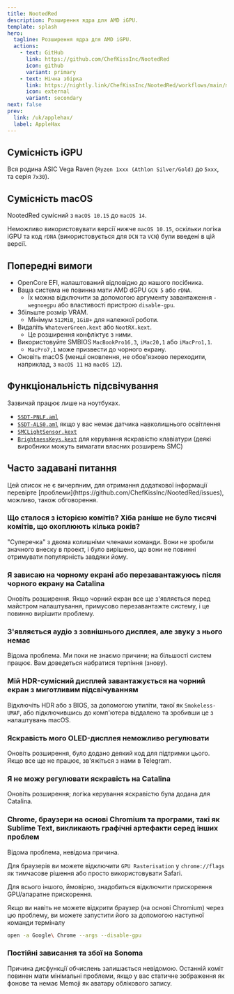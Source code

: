 ---
title: NootedRed
description: Розширення ядра для AMD iGPU.
template: splash
hero:
  tagline: Розширення ядра для AMD iGPU.
  actions:
    - text: GitHub
      link: https://github.com/ChefKissInc/NootedRed
      icon: github
      variant: primary
    - text: Нічна збірка
      link: https://nightly.link/ChefKissInc/NootedRed/workflows/main/master/Artifacts.zip
      icon: external
      variant: secondary
next: false
prev:
  link: /uk/applehax/
  label: AppleHax
---


## Сумісність iGPU

Вся родина ASIC Vega Raven (`Ryzen 1xxx (Athlon Silver/Gold)` до `5xxx`, та серія `7x30`).

## Сумісність macOS

NootedRed сумісний з `macOS 10.15` до `macOS 14`.

Неможливо використовувати версії нижче `macOS 10.15`, оскільки логіка iGPU та код `rDNA` (використовується для `DCN` та `VCN`) були введені в цій версії.

## Попередні вимоги

- OpenCore EFI, налаштований відповідно до нашого посібника.
- Ваша система не повинна мати AMD dGPU `GCN 5` або `rDNA`.
  - Їх можна відключити за допомогою аргументу завантаження `-wegnoegpu` або властивості пристрою `disable-gpu`.
- Збільште розмір VRAM.
  - Мінімум `512MiB`, `1GiB+` для належної роботи.
- Видаліть `WhateverGreen.kext` або `NootRX.kext`.
  - Це розширення конфліктує з ними.
- Використовуйте SMBIOS `MacBookPro16,3`, `iMac20,1` або `iMacPro1,1`.
  - `MacPro7,1` може призвести до чорного екрану.
- Оновіть macOS (менші оновлення, не обов'язково переходити, наприклад, з `macOS 11` на `macOS 12`).

## Функціональність підсвічування

Зазвичай працює лише на ноутбуках.

- [`SSDT-PNLF.aml`](/Extras/SSDTs/SSDT-PNLF.aml)
- [`SSDT-ALS0.aml`](/Extras/SSDTs/SSDT-ALS0.aml) якщо у вас немає датчика навколишнього освітлення
- [`SMCLightSensor.kext`](https://github.com/Acidanthera/VirtualSMC)
- [`BrightnessKeys.kext`](https://github.com/Acidanthera/BrightnessKeys) для керування яскравістю клавіатури (деякі виробники можуть вимагати власних розширень SMC)

## Часто задавані питання

<Aside type="danger">
Цей список не є вичерпним, для отримання додаткової інформації перевірте [проблеми](https://github.com/ChefKissInc/NootedRed/issues), можливо, також обговорення.
</Aside>

### Що сталося з історією комітів? Хіба раніше не було тисячі комітів, що охоплюють кілька років?

"Суперечка" з двома колишніми членами команди. Вони не зробили значного внеску в проект, і було вирішено, що вони не повинні отримувати популярність завдяки йому.

### Я зависаю на чорному екрані або перезавантажуюсь після чорного екрану на Catalina

Оновіть розширення. Якщо чорний екран все ще з'являється перед майстром налаштування, примусово перезавантажте систему, і це повинно вирішити проблему.

### З'являється аудіо з зовнішнього дисплея, але звуку з нього немає

Відома проблема. Ми поки не знаємо причини; на більшості систем працює. Вам доведеться набратися терпіння (знову).

### Мій HDR-сумісний дисплей завантажується на чорний екран з миготливим підсвічуванням

Відключіть HDR або з BIOS, за допомогою утиліти, такої як `Smokeless-UMAF`, або підключившись до комп'ютера віддалено та зробивши це з налаштувань macOS.

### Яскравість мого OLED-дисплея неможливо регулювати

Оновіть розширення, було додано деякий код для підтримки цього. Якщо все ще не працює, зв'яжіться з нами в Telegram.

### Я не можу регулювати яскравість на Catalina

Оновіть розширення; логіка керування яскравістю була додана для Catalina.

### Chrome, браузери на основі Chromium та програми, такі як Sublime Text, викликають графічні артефакти серед інших проблем

Відома проблема, невідома причина.

Для браузерів ви можете відключити `GPU Rasterisation` у `chrome://flags` як тимчасове рішення або просто використовувати Safari.

Для всього іншого, ймовірно, знадобиться відключити прискорення GPU/апаратне прискорення.

Якщо ви навіть не можете відкрити браузер (на основі Chromium) через цю проблему, ви можете запустити його за допомогою наступної команди терміналу

```sh
open -a Google\ Chrome --args --disable-gpu
```

### Постійні зависання та збої на Sonoma

Причина дисфункції обчислень залишається невідомою. Останній коміт повинен мати мінімальні проблеми, якщо у вас статичне зображення як фонове та немає Memoji як аватару облікового запису.
